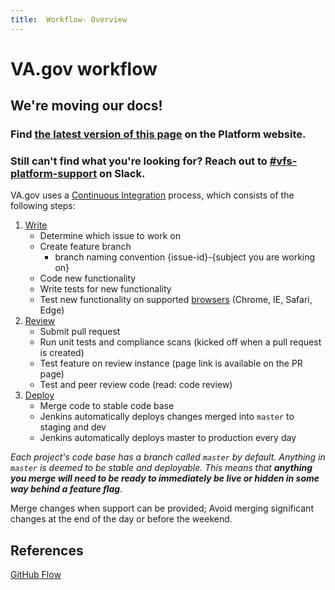 ```yaml
---
title:  Workflow- Overview
---
```


# VA.gov workflow

<div class="deprecation-message">
    <h2>We're moving our docs!</h2>
    <h3>Find <a href="https://depo-platform-documentation.scrollhelp.site/developer-docs/Frontend-workflow.1846083611.html">the latest version of this page</a> on the Platform website.</h3>
    <h3>Still can't find what you're looking for? Reach out to <a href="https://dsva.slack.com/archives/CBU0KDSB1">#vfs-platform-support</a> on Slack.</h3>
</div>

VA.gov uses a [Continuous Integration](https://www.thoughtworks.com/continuous-integration) process, which consists of the following steps:

1. [Write](/getting-started/workflow/write)
    - Determine which issue to work on
    - Create feature branch
      - branch naming convention {issue-id}-{subject you are working on}
    - Code new functionality
    - Write tests for new functionality
    - Test new functionality on supported [browsers](/platform/front-end-standards/documented-decisions/browser-support/) (Chrome, IE, Safari, Edge)
2. [Review](/getting-started/workflow/review)
    - Submit pull request
    - Run unit tests and compliance scans (kicked off when a pull request is created)
    - Test feature on review instance (page link is available on the PR page)
    - Test and peer review code (read: code review)
3. [Deploy](/getting-started/workflow/deploy)
    - Merge code to stable code base
    - Jenkins automatically deploys changes merged into `master` to staging and dev
    - Jenkins automatically deploys master to production every day

_Each project's code base has a branch called `master` by default. Anything in `master` is deemed to be stable and deployable. This means that **anything you merge will need to be ready to immediately be live or hidden in some way behind a feature flag**._

Merge changes when support can be provided; Avoid merging significant changes at the end of the day or before the weekend.

## References
[GitHub Flow](https://guides.github.com/introduction/flow/)
